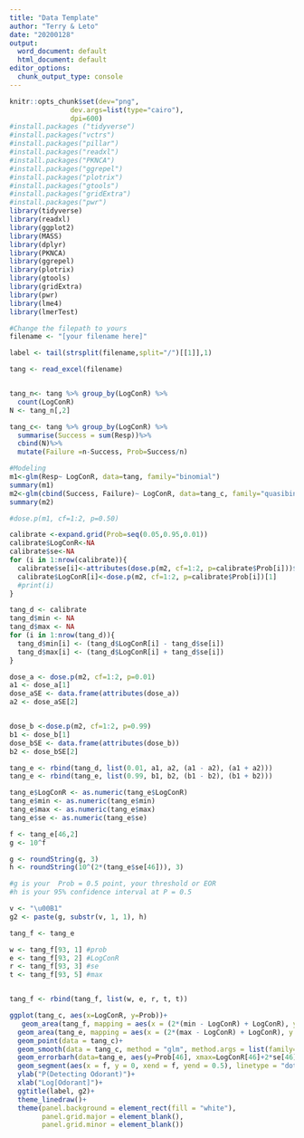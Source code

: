 ---
title: "Data Template"
author: "Terry & Leto"
date: "20200128"
output:
  word_document: default
  html_document: default
editor_options: 
  chunk_output_type: console
---

```{r, echo = FALSE}
knitr::opts_chunk$set(dev="png", 
               dev.args=list(type="cairo"),
               dpi=600)
#install.packages ("tidyverse")
#install.packages("vctrs")
#install.packages("pillar")
#install.packages("readxl")
#install.packages("PKNCA")
#install.packages("ggrepel")
#install.packages("plotrix")
#install.packages("gtools")
#install.packages("gridExtra")
#install.packages("pwr")
library(tidyverse)
library(readxl)
library(ggplot2)
library(MASS)
library(dplyr)
library(PKNCA)
library(ggrepel)
library(plotrix)
library(gtools)
library(gridExtra)
library(pwr)
library(lme4)
library(lmerTest)
```

```{r data setup, echo = FALSE}
#Change the filepath to yours
filename <- "[your filename here]"

label <- tail(strsplit(filename,split="/")[[1]],1)

tang <- read_excel(filename)


tang_n<- tang %>% group_by(LogConR) %>%
  count(LogConR)
N <- tang_n[,2]

tang_c<- tang %>% group_by(LogConR) %>%
  summarise(Success = sum(Resp))%>%
  cbind(N)%>%
  mutate(Failure =n-Success, Prob=Success/n)

#Modeling
m1<-glm(Resp~ LogConR, data=tang, family="binomial")
summary(m1)
m2<-glm(cbind(Success, Failure)~ LogConR, data=tang_c, family="quasibinomial")
summary(m2)
```

```{r calibration, echo = FALSE}
#dose.p(m1, cf=1:2, p=0.50)

calibrate <-expand.grid(Prob=seq(0.05,0.95,0.01))
calibrate$LogConR<-NA
calibrate$se<-NA
for (i in 1:nrow(calibrate)){
  calibrate$se[i]<-attributes(dose.p(m2, cf=1:2, p=calibrate$Prob[i]))$SE[,1]
  calibrate$LogConR[i]<-dose.p(m2, cf=1:2, p=calibrate$Prob[i])[1]
  #print(i)
}
```

```{r tang_d, echo = FALSE}
tang_d <- calibrate
tang_d$min <- NA
tang_d$max <- NA
for (i in 1:nrow(tang_d)){
  tang_d$min[i] <- (tang_d$LogConR[i] - tang_d$se[i])
  tang_d$max[i] <- (tang_d$LogConR[i] + tang_d$se[i])
}
```

```{r dose, echo = FALSE}
dose_a <- dose.p(m2, cf=1:2, p=0.01)
a1 <- dose_a[1]
dose_aSE <- data.frame(attributes(dose_a))
a2 <- dose_aSE[2]


dose_b <-dose.p(m2, cf=1:2, p=0.99)
b1 <- dose_b[1]
dose_bSE <- data.frame(attributes(dose_b))
b2 <- dose_bSE[2]

tang_e <- rbind(tang_d, list(0.01, a1, a2, (a1 - a2), (a1 + a2)))
tang_e <- rbind(tang_e, list(0.99, b1, b2, (b1 - b2), (b1 + b2)))

tang_e$LogConR <- as.numeric(tang_e$LogConR)
tang_e$min <- as.numeric(tang_e$min)
tang_e$max <- as.numeric(tang_e$max)
tang_e$se <- as.numeric(tang_e$se)
```

```{r variables, echo = FALSE}
f <- tang_e[46,2]
g <- 10^f

g <- roundString(g, 3)
h <- roundString(10^(2*(tang_e$se[46])), 3)

#g is your  Prob = 0.5 point, your threshold or EOR
#h is your 95% confidence interval at P = 0.5

v <- "\u00B1"
g2 <- paste(g, substr(v, 1, 1), h)
```

```{r tang_f, echo = FALSE}
tang_f <- tang_e

w <- tang_f[93, 1] #prob
e <- tang_f[93, 2] #LogConR
r <- tang_f[93, 3] #se
t <- tang_f[93, 5] #max


tang_f <- rbind(tang_f, list(w, e, r, t, t))
```

```{r figure, echo = FALSE}
ggplot(tang_c, aes(x=LogConR, y=Prob))+
   geom_area(tang_f, mapping = aes(x = (2*(min - LogConR) + LogConR), y = Prob), fill = "grey", alpha = 0.5)+
  geom_area(tang_e, mapping = aes(x = (2*(max - LogConR) + LogConR), y = Prob), fill = "white")+
  geom_point(data = tang_c)+
  geom_smooth(data = tang_c, method = "glm", method.args = list(family="quasibinomial"), color = "black", size = 0.25, se = F) +
  geom_errorbarh(data=tang_e, aes(y=Prob[46], xmax=LogConR[46]+2*se[46], xmin=LogConR[46]-2*se[46]), height=0.05, size= 0.125) +
  geom_segment(aes(x = f, y = 0, xend = f, yend = 0.5), linetype = "dotted")+
  ylab("P(Detecting Odorant)")+
  xlab("Log[Odorant]")+
  ggtitle(label, g2)+
  theme_linedraw()+
  theme(panel.background = element_rect(fill = "white"),
        panel.grid.major = element_blank(),
        panel.grid.minor = element_blank())
```
